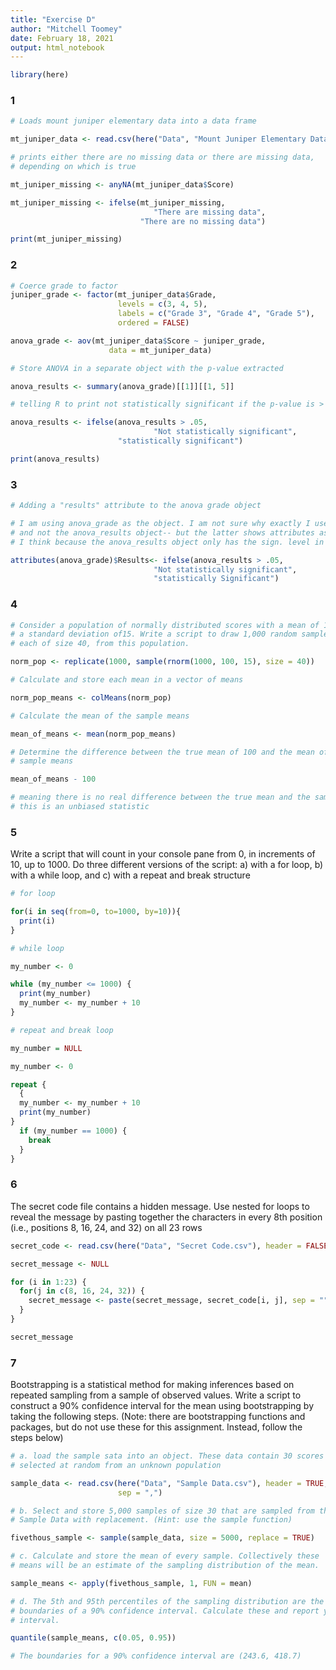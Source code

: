 ```yaml
---
title: "Exercise D"
author: "Mitchell Toomey"
date: February 18, 2021
output: html_notebook
---
```


```r
library(here)
```

### 1

```r
# Loads mount juniper elementary data into a data frame

mt_juniper_data <- read.csv(here("Data", "Mount Juniper Elementary Data.csv"))

# prints either there are no missing data or there are missing data, 
# depending on which is true

mt_juniper_missing <- anyNA(mt_juniper_data$Score)

mt_juniper_missing <- ifelse(mt_juniper_missing, 
                                "There are missing data", 
                             "There are no missing data")

print(mt_juniper_missing)
```

### 2

```r

# Coerce grade to factor
juniper_grade <- factor(mt_juniper_data$Grade,
                        levels = c(3, 4, 5),
                        labels = c("Grade 3", "Grade 4", "Grade 5"),
                        ordered = FALSE)

anova_grade <- aov(mt_juniper_data$Score ~ juniper_grade, 
                      data = mt_juniper_data)

# Store ANOVA in a separate object with the p-value extracted

anova_results <- summary(anova_grade)[[1]][[1, 5]]

# telling R to print not statistically significant if the p-value is > .05

anova_results <- ifelse(anova_results > .05, 
                                "Not statistically significant", 
                        "statistically significant")

print(anova_results)

```

### 3

```r

# Adding a "results" attribute to the anova grade object

# I am using anova_grade as the object. I am not sure why exactly I use this
# and not the anova_results object-- but the latter shows attributes as NULL.
# I think because the anova_results object only has the sign. level in it.

attributes(anova_grade)$Results<- ifelse(anova_results > .05, 
                                "Not statistically significant", 
                                "statistically Significant")

```

### 4

```r
# Consider a population of normally distributed scores with a mean of 100 and 
# a standard deviation of15. Write a script to draw 1,000 random samples, 
# each of size 40, from this population.

norm_pop <- replicate(1000, sample(rnorm(1000, 100, 15), size = 40))

# Calculate and store each mean in a vector of means

norm_pop_means <- colMeans(norm_pop)

# Calculate the mean of the sample means

mean_of_means <- mean(norm_pop_means)

# Determine the difference between the true mean of 100 and the mean of the 
# sample means

mean_of_means - 100

# meaning there is no real difference between the true mean and the sample mean
# this is an unbiased statistic 
```

### 5 

Write a script that will count in your console pane from 0, in increments of 
10, up to 1000. Do three different versions of the script: a) with a for loop, 
b) with a while loop, and c) with a repeat and break structure

```r
# for loop

for(i in seq(from=0, to=1000, by=10)){
  print(i)
}

# while loop

my_number <- 0

while (my_number <= 1000) {
  print(my_number)
  my_number <- my_number + 10
}

# repeat and break loop

my_number = NULL

my_number <- 0 

repeat {
  {
  my_number <- my_number + 10  
  print(my_number)
}
  if (my_number == 1000) {
    break
  }
}
```

### 6

The secret code file contains a hidden message. Use nested for loops to reveal 
the message by pasting together the characters in every 8th position 
(i.e., positions 8, 16, 24, and 32) on all 23 rows

```r
secret_code <- read.csv(here("Data", "Secret Code.csv"), header = FALSE)

secret_message <- NULL

for (i in 1:23) {
  for(j in c(8, 16, 24, 32)) {
    secret_message <- paste(secret_message, secret_code[i, j], sep = "") 
  }
}

secret_message
```

### 7

Bootstrapping is a statistical method for making inferences based on repeated 
sampling from a sample of observed values. Write a script to construct a 90% 
confidence interval for the mean using bootstrapping by taking the following 
steps. (Note: there are bootstrapping functions and packages, but do not use 
these for this assignment. Instead, follow the steps below)

```r
# a. load the sample sata into an object. These data contain 30 scores 
# selected at random from an unknown population

sample_data <- read.csv(here("Data", "Sample Data.csv"), header = TRUE, 
                        sep = ",")

# b. Select and store 5,000 samples of size 30 that are sampled from the 
# Sample Data with replacement. (Hint: use the sample function)

fivethous_sample <- sample(sample_data, size = 5000, replace = TRUE)

# c. Calculate and store the mean of every sample. Collectively these 
# means will be an estimate of the sampling distribution of the mean.

sample_means <- apply(fivethous_sample, 1, FUN = mean)

# d. The 5th and 95th percentiles of the sampling distribution are the 
# boundaries of a 90% confidence interval. Calculate these and report your 
# interval. 

quantile(sample_means, c(0.05, 0.95))

# The boundaries for a 90% confidence interval are (243.6, 418.7)
```

